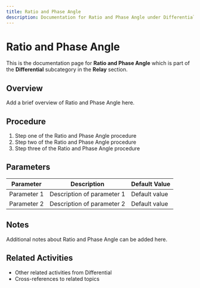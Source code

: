 ```yaml
---
title: Ratio and Phase Angle
description: Documentation for Ratio and Phase Angle under Differential in Relay category
---
```


# Ratio and Phase Angle

This is the documentation page for **Ratio and Phase Angle** which is part of the **Differential** subcategory in the **Relay** section.

## Overview

Add a brief overview of Ratio and Phase Angle here.

## Procedure

1. Step one of the Ratio and Phase Angle procedure
2. Step two of the Ratio and Phase Angle procedure
3. Step three of the Ratio and Phase Angle procedure

## Parameters

| Parameter | Description | Default Value |
|-----------|-------------|---------------|
| Parameter 1 | Description of parameter 1 | Default value |
| Parameter 2 | Description of parameter 2 | Default value |

## Notes

Additional notes about Ratio and Phase Angle can be added here.

## Related Activities

- Other related activities from Differential
- Cross-references to related topics
